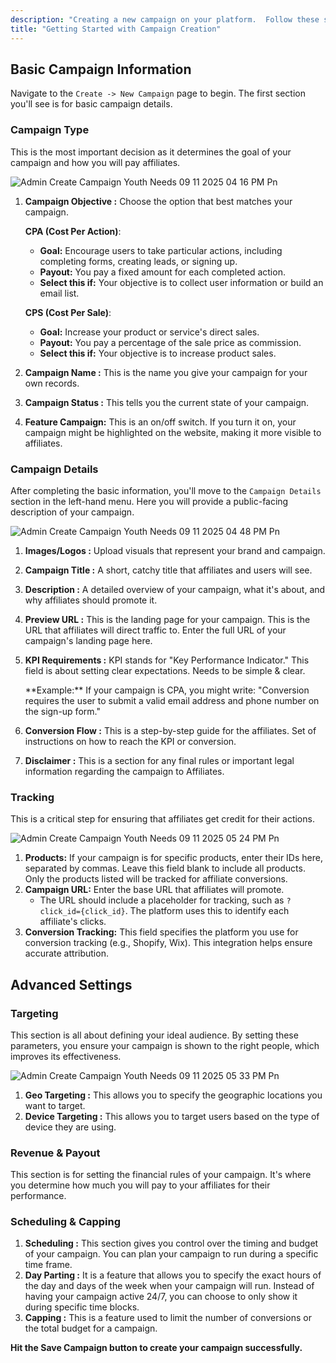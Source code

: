 ```yaml
---
description: "Creating a new campaign on your platform.  Follow these steps to set up your campaign and get it ready to go live."
title: "Getting Started with Campaign Creation"
---
```


## Basic Campaign Information

Navigate to the `Create -> New Campaign` page to begin. The first section you'll see is for basic campaign details.

### Campaign Type

This is the most important decision as it determines the goal of your campaign and how you will pay affiliates.

![Admin Create Campaign Youth Needs 09 11 2025 04 16 PM Pn](/images/Admin-Create-Campaign-YouthNeeds-09-11-2025_04_16_PM.png)

1. **Campaign Objective :** Choose the option that best matches your campaign.

   **CPA (Cost Per Action)**:
   - **Goal:** Encourage users to take particular actions, including completing forms, creating leads, or signing up.
   - **Payout:** You pay a fixed amount for each completed action.
   - **Select this if:** Your objective is to collect user information or build an email list.

   **CPS (Cost Per Sale)**:
   - **Goal:** Increase your product or service's direct sales.
   - **Payout:** You pay a percentage of the sale price as commission.
   - **Select this if:** Your objective is to increase product sales.
2. **Campaign Name :** This is the name you give your campaign for your own records.
3. **Campaign Status :** This tells you the current state of your campaign.
4. **Feature Campaign:** This is an on/off switch. If you turn it on, your campaign might be highlighted on the website, making it more visible to affiliates.

### Campaign Details

After completing the basic information, you'll move to the `Campaign Details` section in the left-hand menu. Here you will provide a public-facing description of your campaign.

![Admin Create Campaign Youth Needs 09 11 2025 04 48 PM Pn](/images/Admin-Create-Campaign-YouthNeeds-09-11-2025_04_48_PM.png)

1. **Images/Logos :** Upload visuals that represent your brand and campaign.
2. **Campaign Title :** A short, catchy title that affiliates and users will see.
3. **Description :** A detailed overview of your campaign, what it's about, and why affiliates should promote it.
4. **Preview URL :** This is the landing page for your campaign. This is the URL that affiliates will direct traffic to. Enter the full URL of your campaign's landing page here.
5. **KPI Requirements :** KPI stands for "Key Performance Indicator." This field is about setting clear expectations. Needs to be simple & clear.

   <Check>
     **Example:** If your campaign is CPA, you might write: "Conversion requires the user to submit a valid email address and phone number on the sign-up form."
   </Check>
6. **Conversion Flow :** This is a step-by-step guide for the affiliates. Set of instructions on how to reach the KPI or conversion.
7. **Disclaimer :** This is a section for any final rules or important legal information regarding the campaign to Affiliates.

### Tracking

This is a critical step for ensuring that affiliates get credit for their actions.

![Admin Create Campaign Youth Needs 09 11 2025 05 24 PM Pn](/images/Admin-Create-Campaign-YouthNeeds-09-11-2025_05_24_PM.png)

1. **Products:** If your campaign is for specific products, enter their IDs here, separated by commas. Leave this field blank to include all products. Only the products listed will be tracked for affiliate conversions.
2. **Campaign URL:** Enter the base URL that affiliates will promote.
   - The URL should include a placeholder for tracking, such as `?click_id={click_id}`. The platform uses this to identify each affiliate's clicks.
3. **Conversion Tracking:** This field specifies the platform you use for conversion tracking (e.g., Shopify, Wix). This integration helps ensure accurate attribution.

## Advanced Settings

### Targeting

This section is all about defining your ideal audience. By setting these parameters, you ensure your campaign is shown to the right people, which improves its effectiveness.

![Admin Create Campaign Youth Needs 09 11 2025 05 33 PM Pn](/images/Admin-Create-Campaign-YouthNeeds-09-11-2025_05_33_PM.png)

1. **Geo Targeting :** This allows you to specify the geographic locations you want to target.
2. **Device Targeting :** This allows you to target users based on the type of device they are using.

### Revenue & Payout

This section is for setting the financial rules of your campaign. It's where you determine how much you will pay to your affiliates for their performance.

### Scheduling & Capping

1. **Scheduling :** This section gives you control over the timing and budget of your campaign. You can plan your campaign to run during a specific time frame.
2. **Day Parting :** It is a feature that allows you to specify the exact hours of the day and days of the week when your campaign will run. Instead of having your campaign active 24/7, you can choose to only show it during specific time blocks.
3. **Capping :** This is a feature used to limit the number of conversions or the total budget for a campaign.

**Hit the Save Campaign button to create your campaign successfully.**